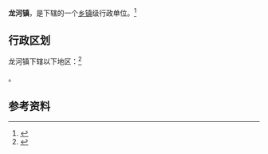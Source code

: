 {{中国乡级行政区|46/90/21/106/000}}

'''龙河镇'''，是{{PRC admin/fullname|46/90/21/106/000|3}}下辖的一个[[乡镇|乡镇]]级行政单位。<ref>{{PRC admin/ref sgc|{{PRC admin/parent|46/90/21/106/000}}}}</ref>

== 行政区划 ==

龙河镇下辖以下地区：<ref>{{PRC admin/ref sgc|46/90/21/106/000}}</ref>

{{PRC admin/children|46/90/21/106/000}}。

== 参考资料 ==

{{reflist}}

{{海南行政区划小作品}}
{{PRC admin/navcat|46/90/21/106/000}}